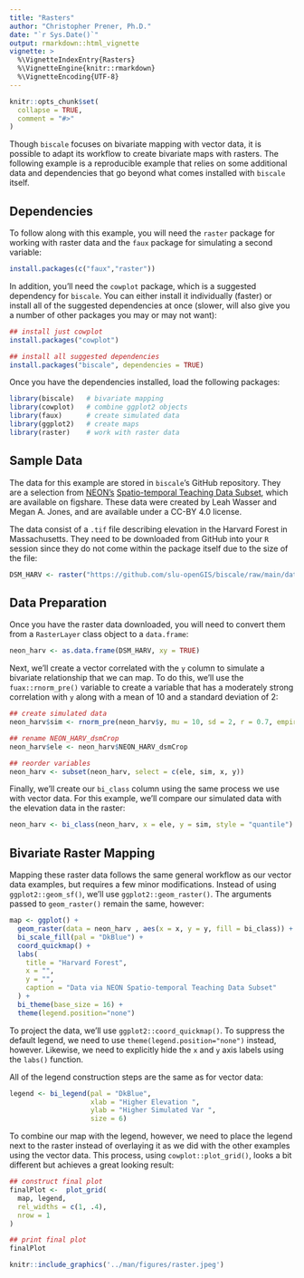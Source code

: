 ```yaml
---
title: "Rasters"
author: "Christopher Prener, Ph.D."
date: "`r Sys.Date()`"
output: rmarkdown::html_vignette
vignette: >
  %\VignetteIndexEntry{Rasters}
  %\VignetteEngine{knitr::rmarkdown}
  %\VignetteEncoding{UTF-8}
---
```


```r
knitr::opts_chunk$set(
  collapse = TRUE,
  comment = "#>"
)
```

Though `biscale` focuses on bivariate mapping with vector data, it is possible to adapt its workflow to create bivariate maps with rasters. The following example is a reproducible example that relies on some additional data and dependencies that go beyond what comes installed with `biscale` itself. 

## Dependencies
To follow along with this example, you will need the `raster` package for working with raster data and the `faux` package for simulating a second variable:

```r
install.packages(c("faux","raster"))
```

In addition, you'll need the `cowplot` package, which is a suggested dependency for `biscale`. You can either install it individually (faster) or install all of the suggested dependencies at once (slower, will also give you a number of other packages you may or may not want):

```r
## install just cowplot
install.packages("cowplot")

## install all suggested dependencies
install.packages("biscale", dependencies = TRUE)
```

Once you have the dependencies installed, load the following packages:

```r
library(biscale)   # bivariate mapping
library(cowplot)   # combine ggplot2 objects
library(faux)      # create simulated data
library(ggplot2)   # create maps
library(raster)    # work with raster data
```

## Sample Data
The data for this example are stored in `biscale`'s GitHub repository. They are a selection from [NEON's](http://www.neonscience.org/) [Spatio-temporal Teaching Data Subset](https://figshare.com/articles/dataset/Spatio_temporal_Series_Teaching_Data_Subsets/2009586), which are available on figshare. These data were created by Leah Wasser and Megan A. Jones, and are available under a CC-BY 4.0 license. 

The data consist of a `.tif` file describing elevation in the Harvard Forest in Massachusetts. They need to be downloaded from GitHub into your `R` session since they do not come within the package itself due to the size of the file:

```r
DSM_HARV <- raster("https://github.com/slu-openGIS/biscale/raw/main/data-raw/NEON_HARV_dsmCrop.tif")
```

## Data Preparation
Once you have the raster data downloaded, you will need to convert them from a `RasterLayer` class object to a `data.frame`:

```r
neon_harv <- as.data.frame(DSM_HARV, xy = TRUE)
```

Next, we'll create a vector correlated with the `y` column to simulate a bivariate relationship that we can map. To do this, we'll use the `fuax::rnorm_pre()` variable to create a variable that has a moderately strong correlation with `y` along with a mean of 10 and a standard deviation of 2:

```r
## create simulated data
neon_harv$sim <- rnorm_pre(neon_harv$y, mu = 10, sd = 2, r = 0.7, empirical = TRUE)

## rename NEON_HARV_dsmCrop
neon_harv$ele <- neon_harv$NEON_HARV_dsmCrop

## reorder variables
neon_harv <- subset(neon_harv, select = c(ele, sim, x, y))
```

Finally, we'll create our `bi_class` column using the same process we use with vector data. For this example, we'll compare our simulated data with the elevation data in the raster:

```r
neon_harv <- bi_class(neon_harv, x = ele, y = sim, style = "quantile")
```

## Bivariate Raster Mapping
Mapping these raster data follows the same general workflow as our vector data examples, but requires a few minor modifications. Instead of using `ggplot2::geom_sf()`, we'll use `ggplot2::geom_raster()`. The arguments passed to `geom_raster()` remain the same, however:

```r
map <- ggplot() +
  geom_raster(data = neon_harv , aes(x = x, y = y, fill = bi_class)) +
  bi_scale_fill(pal = "DkBlue") +
  coord_quickmap() +
  labs(
    title = "Harvard Forest",
    x = "",
    y = "",
    caption = "Data via NEON Spatio-temporal Teaching Data Subset"
  ) +
  bi_theme(base_size = 16) +
  theme(legend.position="none")
```

To project the data, we'll use `ggplot2::coord_quickmap()`. To suppress the default legend, we need to use `theme(legend.position="none")` instead, however. Likewise, we need to explicitly hide the `x` and `y` axis labels using the `labs()` function.

All of the legend construction steps are the same as for vector data:

```r
legend <- bi_legend(pal = "DkBlue",
                    xlab = "Higher Elevation ",
                    ylab = "Higher Simulated Var ",
                    size = 6)
```

To combine our map with the legend, however, we need to place the legend next to the raster instead of overlaying it as we did with the other examples using the vector data. This process, using `cowplot::plot_grid()`, looks a bit different but achieves a great looking result:

```r
## construct final plot
finalPlot <-  plot_grid(
  map, legend,
  rel_widths = c(1, .4),
  nrow = 1
)

## print final plot
finalPlot
```
```r
knitr::include_graphics('../man/figures/raster.jpeg')
```
